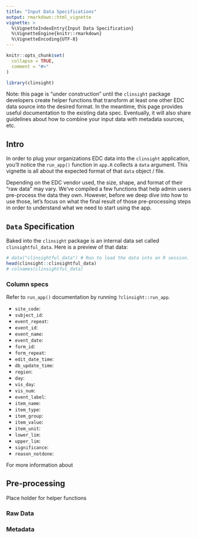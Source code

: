 ```yaml
---
title: "Input Data Specifications"
output: rmarkdown::html_vignette
vignette: >
  %\VignetteIndexEntry{Input Data Specification}
  %\VignetteEngine{knitr::rmarkdown}
  %\VignetteEncoding{UTF-8}
---
```

```r
knitr::opts_chunk$set(
  collapse = TRUE,
  comment = "#>"
)
```
```r
library(clinsight)
```
Note: this page is "under construction" until the `clinsight` package developers
create helper functions that transform at least one other EDC data source into 
the desired format. In the meantime, this page provides useful documentation to 
the existing data spec. Eventually, it will also share guidelines about how to
combine your input data with metadata sources, etc.

## Intro

In order to plug your organizations EDC data into the `clinsight` application,
you'll notice the `run_app()` function in `app.R` collects a `data` argument.
This vignette is all about the expected format of that `data` object / file.

Depending on the EDC vendor used, the size, shape, and format of their "raw
data" may vary. We've compiled a few functions that help admin users pre-process
the data they own. However, before we deep dive into how to use those, let's
focus on what the final result of those pre-processing steps in order to
understand what we need to start using the app.

## `Data` Specification

Baked into the `clinsight` package is an internal data set called
`clinsightful_data`. Here is a preview of that data:

```r
# data("clinsightful_data") # Run to load the data into an R session. 
head(clinsight::clinsightful_data)
# colnames(clinsightful_data)
```

### Column specs

Refer to `run_app()` documentation by running `?clinsight::run_app`.

- `site_code`: 
- `subject_id`: 
- `event_repeat`: 
- `event_id`: 
- `event_name`: 
- `event_date`: 
- `form_id`: 
- `form_repeat`: 
- `edit_date_time`: 
- `db_update_time`: 
- `region`: 
- `day`: 
- `vis_day`: 
- `vis_num`: 
- `event_label`: 
- `item_name`: 
- `item_type`: 
- `item_group`: 
- `item_value`: 
- `item_unit`: 
- `lower_lim`: 
- `upper_lim`: 
- `significance`: 
- `reason_notdone`: 

For more information about 

## Pre-processing
Place holder for helper functions

### Raw Data

### Metadata

